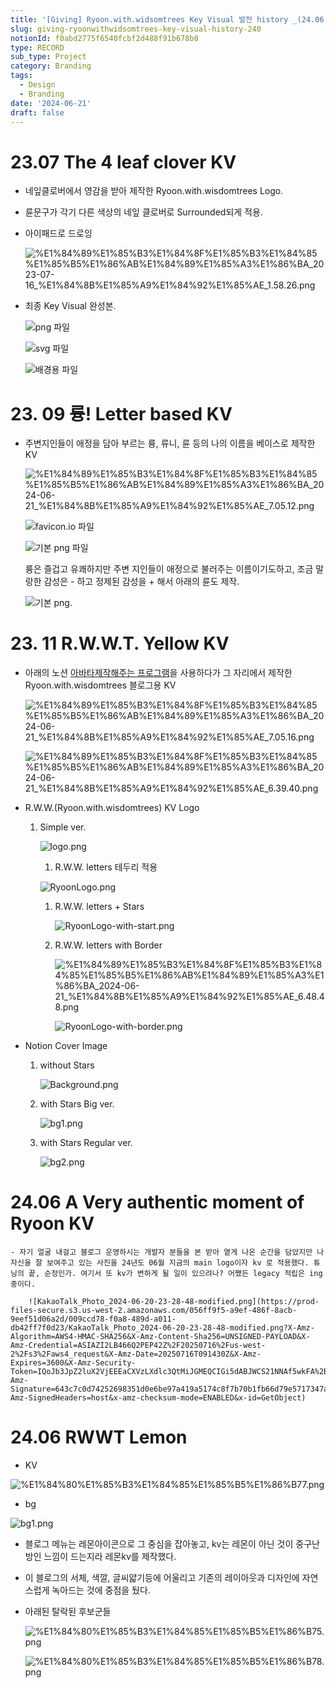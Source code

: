 ```yaml
---
title: '[Giving] Ryoon.with.widsomtrees Key Visual 발전 history _(24.06 update)'
slug: giving-ryoonwithwidsomtrees-key-visual-history-240
notionId: f0abd2775f6540fcbf2d488f91b678b8
type: RECORD
sub_type: Project
category: Branding
tags:
  - Design
  - Branding
date: '2024-06-21'
draft: false
---
```


# 23.07 The 4 **leaf clover KV**

- 네잎클로버에서 영감을 받아 제작한 Ryoon.with.wisdomtrees Logo.
- 륜문구가 각기 다른 색상의 네잎 클로버로 Surrounded되게 적용.
- 아이패드로 드로잉

    ![%E1%84%89%E1%85%B3%E1%84%8F%E1%85%B3%E1%84%85%E1%85%B5%E1%86%AB%E1%84%89%E1%85%A3%E1%86%BA_2023-07-16_%E1%84%8B%E1%85%A9%E1%84%92%E1%85%AE_1.58.26.png](https://prod-files-secure.s3.us-west-2.amazonaws.com/056ff9f5-a9ef-486f-8acb-9eef51d06a2d/68b8b4d0-4014-4576-8641-ae16caa6283c/%E1%84%89%E1%85%B3%E1%84%8F%E1%85%B3%E1%84%85%E1%85%B5%E1%86%AB%E1%84%89%E1%85%A3%E1%86%BA_2023-07-16_%E1%84%8B%E1%85%A9%E1%84%92%E1%85%AE_1.58.26.png?X-Amz-Algorithm=AWS4-HMAC-SHA256&X-Amz-Content-Sha256=UNSIGNED-PAYLOAD&X-Amz-Credential=ASIAZI2LB46642PUW6WO%2F20250716%2Fus-west-2%2Fs3%2Faws4_request&X-Amz-Date=20250716T091422Z&X-Amz-Expires=3600&X-Amz-Security-Token=IQoJb3JpZ2luX2VjEEEaCXVzLXdlc3QtMiJGMEQCIEACAY1L5Ew6EcNDj29eXH5wBfViGdcuqpM1bcHuKcF8AiA%2BHfNaPYQMtwZ9TtNflLvXsStEMNDE%2BFBVTm8LRpNxOSr%2FAwhaEAAaDDYzNzQyMzE4MzgwNSIMXRPS%2B6vS5It8yYvLKtwD7IslkzVYZCu1G5mPGJFHsfFUwemkEbe%2BjyOxD8EJ04ztmLd8WXNarJ6MLzq6MG%2Bzh7jMKcSZq5nQNlLjJZFlgv%2F7061numAV5LH%2B9IB13kBqSBeDIzGnqMf3OFjfFeqqz1f3fPS%2FYzU8Nm1Lhj96yNV%2BtJg51sQ8kf7%2F6n%2B6M96Tcf2I%2FvPhW65jZz1iX5b8%2FljaRREJBXByYQKBvaAoh0kr%2Ft7nmAOIQquQrv%2F355upXwnbqQCXvVpWPryLOVtIlRsCZLGR2JP1eo3Ji8%2FqCMJqKH9UydEICZhNdK8sq120GEvpIBXXSY251JMaIKTJetaB6pnPAIkK7MWWXW5jGKMN%2BM0A5vlFNDGej2eJxxOvDKASIvKTKDSGcjA5C31s0Fe0XJ86JDIjPis%2Fc72WGtGfBIZ7MgHCgWOqcO8N8aOwI%2BVK%2Fj3YhReV16tJ8XrZd26gn0EDJJhVAXVXnQw8F9xb22R8WSKQx2SmvlCLdPrebZn43NbMKNSxfHwuBzGIyhwAnS0kLXKSe89d%2BMr5aVWw1W0etMeo3GTACpGA6KE4Vf3aoqK38lEpBggslqhL26STuS%2Fj4SHCktW2ie0iNfy1vHRrDr5qKVAT7SQPxoOsivvkLMYy%2FWBpq84ww8zdwwY6pgHgsj7u4QXSkEhnqFexw654OKK8WYdgNLsSYFga9QJOhNyKSanEKwN6U8iXWhsMh%2BscOwgdCu28RN%2FeQQTfjQbhfLEXcVKGIe5Fp1N3B06mR2tSqsqsr%2BuOGdXmWZaR73YcMxETtvmdr7ZgXY5xDSDeI0%2FmaCPLTymRJzWw%2FCqKDYfJzZdJlQQ1PzahzO3KWSiO7HjJIs271BBW%2FoVJ%2BIr2K%2BULHkKs&X-Amz-Signature=eb1fa519f7e9715f2f2b83cc88dca0c54de8b4b73568456fbb8fcf39c473b5a8&X-Amz-SignedHeaders=host&x-amz-checksum-mode=ENABLED&x-id=GetObject)

- 최종 Key Visual 완성본.

    ![png 파일](https://prod-files-secure.s3.us-west-2.amazonaws.com/056ff9f5-a9ef-486f-8acb-9eef51d06a2d/4a397262-fe3f-4406-b469-2017e2c0d89d/ryoon_logo_circle.png?X-Amz-Algorithm=AWS4-HMAC-SHA256&X-Amz-Content-Sha256=UNSIGNED-PAYLOAD&X-Amz-Credential=ASIAZI2LB466RQ2ZQMZT%2F20250716%2Fus-west-2%2Fs3%2Faws4_request&X-Amz-Date=20250716T091423Z&X-Amz-Expires=3600&X-Amz-Security-Token=IQoJb3JpZ2luX2VjEEEaCXVzLXdlc3QtMiJHMEUCIHFoMfb2Y3K8O3d4Uk5ugtjaSg4jLCgB5YCFI4bLDe01AiEA78%2FMnWitCWQW72Nbs8OUJS3u0FLPjVtF9FHPtEND40kq%2FwMIWhAAGgw2Mzc0MjMxODM4MDUiDMBCxwj%2BkgIeXkyH%2BSrcA6HfkppMIjbI2lFZZfdh4SUV%2F03PSkD8Lgt6FPqYqQ6mamWrMIthpLX0lJ73PVQgTktMfF%2BN3f668ewbfgYrs%2FNcmvNLBRugu0LnaV953Q9ZvbadDBvDzBZKRZJHcTRBSzkYNCWWtNfWExG0Yp%2FLLvH9vt5SMh1TkjQTo6AvdpaPa3L2rEdZUA4KVGqGObO3eWrcgcM8g1fQvDTL4%2BJm0Eh1pz10zU6Vgan3LelskBwC5CfmbZM9b3kyAhVmG49OHDiqoeJTImbCsuwqUHr%2BviAwc47fXslSzxRom%2Bx5qC4ikfscmPG2giIBBmRyBBfRrNGUvRunaC9YXIb2h%2BJWigIzldmVNUFQUdlaL%2FuVeoG%2F4Ha3hTA%2FXvPPS0884G4GRRFBmqBKOTMbkyIYaddfJqIY7c5VSzwpGNRHomYne8rUdg%2BdBWYfe3dgTFgXKfbfpR62sffsfGifyG0Wumr1TcCT3GH3OE7kzNZJdtQ8wRydwGoJCbuJydXMPiKEwBgbZIdE1taU2d11Ko8Zkl4z6WONwc5c1BwLKa%2FcbqD2uzANHZ%2BpnL%2B6Gbwh019jSxHjhTv3qUeJ22YPxORl310R3PiDRLJzyBnHHCin2vngEOdOgAYytCuPD8I9O6f3MN7L3cMGOqUB2EblcsfmlQ2JdTtZjgtwFFTqC2jUmPRaBf1HGmEYRz3SoRGQ4mizqcvj4KZYnkWIuJFLG8ARBq7YNXCkespKKxfQljxTC%2FN69vosHFmSZy8tHJcom4hzCdiLMOWfbZgz9FVBqyA9VuYMDNG0ofvYlR3qaIs5ho0fsJv57bL784lfwYAJQBN9GXhD9rw6JFASZxsNuPNw2UfwwLTvGH7V1DMpbRoq&X-Amz-Signature=bc0ce32a257b7bf146685b578e5bf329cd892e5032a31681a915ddb10c2b2607&X-Amz-SignedHeaders=host&x-amz-checksum-mode=ENABLED&x-id=GetObject)


    ![svg 파일](https://prod-files-secure.s3.us-west-2.amazonaws.com/056ff9f5-a9ef-486f-8acb-9eef51d06a2d/eb9a7b2e-1859-472f-8845-7480ee573f29/ryoon_logo.svg?X-Amz-Algorithm=AWS4-HMAC-SHA256&X-Amz-Content-Sha256=UNSIGNED-PAYLOAD&X-Amz-Credential=ASIAZI2LB466RQ2ZQMZT%2F20250716%2Fus-west-2%2Fs3%2Faws4_request&X-Amz-Date=20250716T091423Z&X-Amz-Expires=3600&X-Amz-Security-Token=IQoJb3JpZ2luX2VjEEEaCXVzLXdlc3QtMiJHMEUCIHFoMfb2Y3K8O3d4Uk5ugtjaSg4jLCgB5YCFI4bLDe01AiEA78%2FMnWitCWQW72Nbs8OUJS3u0FLPjVtF9FHPtEND40kq%2FwMIWhAAGgw2Mzc0MjMxODM4MDUiDMBCxwj%2BkgIeXkyH%2BSrcA6HfkppMIjbI2lFZZfdh4SUV%2F03PSkD8Lgt6FPqYqQ6mamWrMIthpLX0lJ73PVQgTktMfF%2BN3f668ewbfgYrs%2FNcmvNLBRugu0LnaV953Q9ZvbadDBvDzBZKRZJHcTRBSzkYNCWWtNfWExG0Yp%2FLLvH9vt5SMh1TkjQTo6AvdpaPa3L2rEdZUA4KVGqGObO3eWrcgcM8g1fQvDTL4%2BJm0Eh1pz10zU6Vgan3LelskBwC5CfmbZM9b3kyAhVmG49OHDiqoeJTImbCsuwqUHr%2BviAwc47fXslSzxRom%2Bx5qC4ikfscmPG2giIBBmRyBBfRrNGUvRunaC9YXIb2h%2BJWigIzldmVNUFQUdlaL%2FuVeoG%2F4Ha3hTA%2FXvPPS0884G4GRRFBmqBKOTMbkyIYaddfJqIY7c5VSzwpGNRHomYne8rUdg%2BdBWYfe3dgTFgXKfbfpR62sffsfGifyG0Wumr1TcCT3GH3OE7kzNZJdtQ8wRydwGoJCbuJydXMPiKEwBgbZIdE1taU2d11Ko8Zkl4z6WONwc5c1BwLKa%2FcbqD2uzANHZ%2BpnL%2B6Gbwh019jSxHjhTv3qUeJ22YPxORl310R3PiDRLJzyBnHHCin2vngEOdOgAYytCuPD8I9O6f3MN7L3cMGOqUB2EblcsfmlQ2JdTtZjgtwFFTqC2jUmPRaBf1HGmEYRz3SoRGQ4mizqcvj4KZYnkWIuJFLG8ARBq7YNXCkespKKxfQljxTC%2FN69vosHFmSZy8tHJcom4hzCdiLMOWfbZgz9FVBqyA9VuYMDNG0ofvYlR3qaIs5ho0fsJv57bL784lfwYAJQBN9GXhD9rw6JFASZxsNuPNw2UfwwLTvGH7V1DMpbRoq&X-Amz-Signature=3a62dcb185282ae132c19eff816e6e9c1a403947b64b66a95b312a4fcf408421&X-Amz-SignedHeaders=host&x-amz-checksum-mode=ENABLED&x-id=GetObject)


    ![배경용 파일](https://prod-files-secure.s3.us-west-2.amazonaws.com/056ff9f5-a9ef-486f-8acb-9eef51d06a2d/a20ee371-3997-40f6-8189-ce1c065fc471/%E1%84%89%E1%85%B3%E1%84%8F%E1%85%B3%E1%84%85%E1%85%B5%E1%86%AB%E1%84%89%E1%85%A3%E1%86%BA_2023-07-16_%E1%84%8B%E1%85%A9%E1%84%92%E1%85%AE_1.59.28.png?X-Amz-Algorithm=AWS4-HMAC-SHA256&X-Amz-Content-Sha256=UNSIGNED-PAYLOAD&X-Amz-Credential=ASIAZI2LB466RQ2ZQMZT%2F20250716%2Fus-west-2%2Fs3%2Faws4_request&X-Amz-Date=20250716T091423Z&X-Amz-Expires=3600&X-Amz-Security-Token=IQoJb3JpZ2luX2VjEEEaCXVzLXdlc3QtMiJHMEUCIHFoMfb2Y3K8O3d4Uk5ugtjaSg4jLCgB5YCFI4bLDe01AiEA78%2FMnWitCWQW72Nbs8OUJS3u0FLPjVtF9FHPtEND40kq%2FwMIWhAAGgw2Mzc0MjMxODM4MDUiDMBCxwj%2BkgIeXkyH%2BSrcA6HfkppMIjbI2lFZZfdh4SUV%2F03PSkD8Lgt6FPqYqQ6mamWrMIthpLX0lJ73PVQgTktMfF%2BN3f668ewbfgYrs%2FNcmvNLBRugu0LnaV953Q9ZvbadDBvDzBZKRZJHcTRBSzkYNCWWtNfWExG0Yp%2FLLvH9vt5SMh1TkjQTo6AvdpaPa3L2rEdZUA4KVGqGObO3eWrcgcM8g1fQvDTL4%2BJm0Eh1pz10zU6Vgan3LelskBwC5CfmbZM9b3kyAhVmG49OHDiqoeJTImbCsuwqUHr%2BviAwc47fXslSzxRom%2Bx5qC4ikfscmPG2giIBBmRyBBfRrNGUvRunaC9YXIb2h%2BJWigIzldmVNUFQUdlaL%2FuVeoG%2F4Ha3hTA%2FXvPPS0884G4GRRFBmqBKOTMbkyIYaddfJqIY7c5VSzwpGNRHomYne8rUdg%2BdBWYfe3dgTFgXKfbfpR62sffsfGifyG0Wumr1TcCT3GH3OE7kzNZJdtQ8wRydwGoJCbuJydXMPiKEwBgbZIdE1taU2d11Ko8Zkl4z6WONwc5c1BwLKa%2FcbqD2uzANHZ%2BpnL%2B6Gbwh019jSxHjhTv3qUeJ22YPxORl310R3PiDRLJzyBnHHCin2vngEOdOgAYytCuPD8I9O6f3MN7L3cMGOqUB2EblcsfmlQ2JdTtZjgtwFFTqC2jUmPRaBf1HGmEYRz3SoRGQ4mizqcvj4KZYnkWIuJFLG8ARBq7YNXCkespKKxfQljxTC%2FN69vosHFmSZy8tHJcom4hzCdiLMOWfbZgz9FVBqyA9VuYMDNG0ofvYlR3qaIs5ho0fsJv57bL784lfwYAJQBN9GXhD9rw6JFASZxsNuPNw2UfwwLTvGH7V1DMpbRoq&X-Amz-Signature=3b5994f7f563d4c7dcfdea0d25fadae93eff2f3633380ad1ce33091d2509a280&X-Amz-SignedHeaders=host&x-amz-checksum-mode=ENABLED&x-id=GetObject)


# 23. 09 륭! Letter based KV

- 주변지인들이 애정을 담아 부르는 륭, 류니, 륜 등의 나의 이름을 베이스로 제작한 KV

    ![%E1%84%89%E1%85%B3%E1%84%8F%E1%85%B3%E1%84%85%E1%85%B5%E1%86%AB%E1%84%89%E1%85%A3%E1%86%BA_2024-06-21_%E1%84%8B%E1%85%A9%E1%84%92%E1%85%AE_7.05.12.png](https://prod-files-secure.s3.us-west-2.amazonaws.com/056ff9f5-a9ef-486f-8acb-9eef51d06a2d/53b41e40-30d1-4f0a-a96e-27bf1799b7c9/%E1%84%89%E1%85%B3%E1%84%8F%E1%85%B3%E1%84%85%E1%85%B5%E1%86%AB%E1%84%89%E1%85%A3%E1%86%BA_2024-06-21_%E1%84%8B%E1%85%A9%E1%84%92%E1%85%AE_7.05.12.png?X-Amz-Algorithm=AWS4-HMAC-SHA256&X-Amz-Content-Sha256=UNSIGNED-PAYLOAD&X-Amz-Credential=ASIAZI2LB466WKYHESMC%2F20250716%2Fus-west-2%2Fs3%2Faws4_request&X-Amz-Date=20250716T091423Z&X-Amz-Expires=3600&X-Amz-Security-Token=IQoJb3JpZ2luX2VjEEEaCXVzLXdlc3QtMiJGMEQCIGFrhFPy3jrJpXdhvFrNfkUeucEjn5K%2FXYkcEEL0m5lsAiBdh9eFXACPjvomjwORPrS2IIH8UioJo1wHdy7mGlij5ir%2FAwhaEAAaDDYzNzQyMzE4MzgwNSIM%2B%2FCbJ%2FSEz0hqyu0aKtwDz08byoHdSP6Bq1LuLJw4qigeaNhfRankQ2zq6ZH8JHhOEx4CHu0BaApvs%2BhxnQRkl5v6DC8DtixDOhhbPQ0OlolvLBn02Ru8nQ3vQma2igC6ZsZL2or6y30qgtQQJGzyl6Ng5MxA5bXbtzDGCbjIV7ALKz78blRnttsBliZryjITb7kluImEvT8BhWPyUVx%2FoTplpQjcG9difDSmDGs2EljZx%2BXfsA2cdLyIb%2ByoeTW%2BMDnOq9NMA%2FR9Fi1iqx6zDKpmpsKdGWZd9bxMT%2FSVVrTqTBcAyMHDw2pRcSzG27f8k2FCpMGp3gPt5NhRgX%2FriAQq0vbmCTvTV%2FEiUa%2FVnm4v4sHM%2BnYvCZn02crJQkco6ODuEzZqokONGYihPlWYVwVjmZ2KLIxk9JNujf%2Bv9D6SqeTzR9VSNw2YsMhlaKgOLWy1kQB1KxwAqJ380BklBN28WFgVTvxu85Fcs2TPtBLjLrprvSxDMoMcPxZkQ4GWgq%2BLboc0PEv4zRYYFD9UohRb6v4bf%2BEzlCgjE4d7qQM3R9At31CaTGrtBa4Kjf0CYi7QSB1BZD7DeVmK34sw31ul33sir%2BCFvJDq%2Fpjsrp44Bi7YsUhGTVhT%2FYVFzTZEd86Y8ARbZS7e7p4w3MzdwwY6pgH7VTekpfrzLZWzqdcb1CNIE9cPSlBu%2BY4V9ABpKK3WCw7Za4JahUKNWLIVRVUA4zO8zcC93Ogv8yXBtfLVYHPa%2FHKHOTIyiHG%2F%2BYH2DkCbEAvEnoYuh4eo7kPwIlM2pCyMxupwrs7ZKn%2F7K%2FdOHeRBADhXwS11zn%2FVDiClvUj%2BU62dxXZ5RMm4EKZiqXXWopE2nvCp4J%2FXwsJduYwR%2BpREW%2Fx5N%2BUL&X-Amz-Signature=8bbdc647cd76865ace72681c345f1b13ed0fa8b192cbf6e96d00c28251d13861&X-Amz-SignedHeaders=host&x-amz-checksum-mode=ENABLED&x-id=GetObject)


    ![favicon.io 파일](https://prod-files-secure.s3.us-west-2.amazonaws.com/056ff9f5-a9ef-486f-8acb-9eef51d06a2d/bc1ee72d-3a73-4f1e-a9a2-ec5ed65fd706/favicon.ico?X-Amz-Algorithm=AWS4-HMAC-SHA256&X-Amz-Content-Sha256=UNSIGNED-PAYLOAD&X-Amz-Credential=ASIAZI2LB466WKYHESMC%2F20250716%2Fus-west-2%2Fs3%2Faws4_request&X-Amz-Date=20250716T091423Z&X-Amz-Expires=3600&X-Amz-Security-Token=IQoJb3JpZ2luX2VjEEEaCXVzLXdlc3QtMiJGMEQCIGFrhFPy3jrJpXdhvFrNfkUeucEjn5K%2FXYkcEEL0m5lsAiBdh9eFXACPjvomjwORPrS2IIH8UioJo1wHdy7mGlij5ir%2FAwhaEAAaDDYzNzQyMzE4MzgwNSIM%2B%2FCbJ%2FSEz0hqyu0aKtwDz08byoHdSP6Bq1LuLJw4qigeaNhfRankQ2zq6ZH8JHhOEx4CHu0BaApvs%2BhxnQRkl5v6DC8DtixDOhhbPQ0OlolvLBn02Ru8nQ3vQma2igC6ZsZL2or6y30qgtQQJGzyl6Ng5MxA5bXbtzDGCbjIV7ALKz78blRnttsBliZryjITb7kluImEvT8BhWPyUVx%2FoTplpQjcG9difDSmDGs2EljZx%2BXfsA2cdLyIb%2ByoeTW%2BMDnOq9NMA%2FR9Fi1iqx6zDKpmpsKdGWZd9bxMT%2FSVVrTqTBcAyMHDw2pRcSzG27f8k2FCpMGp3gPt5NhRgX%2FriAQq0vbmCTvTV%2FEiUa%2FVnm4v4sHM%2BnYvCZn02crJQkco6ODuEzZqokONGYihPlWYVwVjmZ2KLIxk9JNujf%2Bv9D6SqeTzR9VSNw2YsMhlaKgOLWy1kQB1KxwAqJ380BklBN28WFgVTvxu85Fcs2TPtBLjLrprvSxDMoMcPxZkQ4GWgq%2BLboc0PEv4zRYYFD9UohRb6v4bf%2BEzlCgjE4d7qQM3R9At31CaTGrtBa4Kjf0CYi7QSB1BZD7DeVmK34sw31ul33sir%2BCFvJDq%2Fpjsrp44Bi7YsUhGTVhT%2FYVFzTZEd86Y8ARbZS7e7p4w3MzdwwY6pgH7VTekpfrzLZWzqdcb1CNIE9cPSlBu%2BY4V9ABpKK3WCw7Za4JahUKNWLIVRVUA4zO8zcC93Ogv8yXBtfLVYHPa%2FHKHOTIyiHG%2F%2BYH2DkCbEAvEnoYuh4eo7kPwIlM2pCyMxupwrs7ZKn%2F7K%2FdOHeRBADhXwS11zn%2FVDiClvUj%2BU62dxXZ5RMm4EKZiqXXWopE2nvCp4J%2FXwsJduYwR%2BpREW%2Fx5N%2BUL&X-Amz-Signature=8b7902c436e82c44224c85cc23241820f99bac5fd44b741c088d664aaf4c5497&X-Amz-SignedHeaders=host&x-amz-checksum-mode=ENABLED&x-id=GetObject)


    ![기본 png 파일](https://prod-files-secure.s3.us-west-2.amazonaws.com/056ff9f5-a9ef-486f-8acb-9eef51d06a2d/b0167ca4-788c-4600-938f-7ee9aae66035/avatar.png?X-Amz-Algorithm=AWS4-HMAC-SHA256&X-Amz-Content-Sha256=UNSIGNED-PAYLOAD&X-Amz-Credential=ASIAZI2LB466WKYHESMC%2F20250716%2Fus-west-2%2Fs3%2Faws4_request&X-Amz-Date=20250716T091423Z&X-Amz-Expires=3600&X-Amz-Security-Token=IQoJb3JpZ2luX2VjEEEaCXVzLXdlc3QtMiJGMEQCIGFrhFPy3jrJpXdhvFrNfkUeucEjn5K%2FXYkcEEL0m5lsAiBdh9eFXACPjvomjwORPrS2IIH8UioJo1wHdy7mGlij5ir%2FAwhaEAAaDDYzNzQyMzE4MzgwNSIM%2B%2FCbJ%2FSEz0hqyu0aKtwDz08byoHdSP6Bq1LuLJw4qigeaNhfRankQ2zq6ZH8JHhOEx4CHu0BaApvs%2BhxnQRkl5v6DC8DtixDOhhbPQ0OlolvLBn02Ru8nQ3vQma2igC6ZsZL2or6y30qgtQQJGzyl6Ng5MxA5bXbtzDGCbjIV7ALKz78blRnttsBliZryjITb7kluImEvT8BhWPyUVx%2FoTplpQjcG9difDSmDGs2EljZx%2BXfsA2cdLyIb%2ByoeTW%2BMDnOq9NMA%2FR9Fi1iqx6zDKpmpsKdGWZd9bxMT%2FSVVrTqTBcAyMHDw2pRcSzG27f8k2FCpMGp3gPt5NhRgX%2FriAQq0vbmCTvTV%2FEiUa%2FVnm4v4sHM%2BnYvCZn02crJQkco6ODuEzZqokONGYihPlWYVwVjmZ2KLIxk9JNujf%2Bv9D6SqeTzR9VSNw2YsMhlaKgOLWy1kQB1KxwAqJ380BklBN28WFgVTvxu85Fcs2TPtBLjLrprvSxDMoMcPxZkQ4GWgq%2BLboc0PEv4zRYYFD9UohRb6v4bf%2BEzlCgjE4d7qQM3R9At31CaTGrtBa4Kjf0CYi7QSB1BZD7DeVmK34sw31ul33sir%2BCFvJDq%2Fpjsrp44Bi7YsUhGTVhT%2FYVFzTZEd86Y8ARbZS7e7p4w3MzdwwY6pgH7VTekpfrzLZWzqdcb1CNIE9cPSlBu%2BY4V9ABpKK3WCw7Za4JahUKNWLIVRVUA4zO8zcC93Ogv8yXBtfLVYHPa%2FHKHOTIyiHG%2F%2BYH2DkCbEAvEnoYuh4eo7kPwIlM2pCyMxupwrs7ZKn%2F7K%2FdOHeRBADhXwS11zn%2FVDiClvUj%2BU62dxXZ5RMm4EKZiqXXWopE2nvCp4J%2FXwsJduYwR%2BpREW%2Fx5N%2BUL&X-Amz-Signature=1e189e2c3c5233cdb9cf6c52995d73f73c7824a58e2b49e242f36eb19a561162&X-Amz-SignedHeaders=host&x-amz-checksum-mode=ENABLED&x-id=GetObject)


    륭은 즐겁고 유쾌하지만 주변 지인들이 애정으로 불러주는 이름이기도하고, 조금 말랑한 감성은 - 하고 정제된 감성을 + 해서 아래의 륜도 제작.


    ![기본 png.](https://prod-files-secure.s3.us-west-2.amazonaws.com/056ff9f5-a9ef-486f-8acb-9eef51d06a2d/7a76c3bd-4ff9-4dea-9a91-937361c1a834/favicon2.png?X-Amz-Algorithm=AWS4-HMAC-SHA256&X-Amz-Content-Sha256=UNSIGNED-PAYLOAD&X-Amz-Credential=ASIAZI2LB466WKYHESMC%2F20250716%2Fus-west-2%2Fs3%2Faws4_request&X-Amz-Date=20250716T091423Z&X-Amz-Expires=3600&X-Amz-Security-Token=IQoJb3JpZ2luX2VjEEEaCXVzLXdlc3QtMiJGMEQCIGFrhFPy3jrJpXdhvFrNfkUeucEjn5K%2FXYkcEEL0m5lsAiBdh9eFXACPjvomjwORPrS2IIH8UioJo1wHdy7mGlij5ir%2FAwhaEAAaDDYzNzQyMzE4MzgwNSIM%2B%2FCbJ%2FSEz0hqyu0aKtwDz08byoHdSP6Bq1LuLJw4qigeaNhfRankQ2zq6ZH8JHhOEx4CHu0BaApvs%2BhxnQRkl5v6DC8DtixDOhhbPQ0OlolvLBn02Ru8nQ3vQma2igC6ZsZL2or6y30qgtQQJGzyl6Ng5MxA5bXbtzDGCbjIV7ALKz78blRnttsBliZryjITb7kluImEvT8BhWPyUVx%2FoTplpQjcG9difDSmDGs2EljZx%2BXfsA2cdLyIb%2ByoeTW%2BMDnOq9NMA%2FR9Fi1iqx6zDKpmpsKdGWZd9bxMT%2FSVVrTqTBcAyMHDw2pRcSzG27f8k2FCpMGp3gPt5NhRgX%2FriAQq0vbmCTvTV%2FEiUa%2FVnm4v4sHM%2BnYvCZn02crJQkco6ODuEzZqokONGYihPlWYVwVjmZ2KLIxk9JNujf%2Bv9D6SqeTzR9VSNw2YsMhlaKgOLWy1kQB1KxwAqJ380BklBN28WFgVTvxu85Fcs2TPtBLjLrprvSxDMoMcPxZkQ4GWgq%2BLboc0PEv4zRYYFD9UohRb6v4bf%2BEzlCgjE4d7qQM3R9At31CaTGrtBa4Kjf0CYi7QSB1BZD7DeVmK34sw31ul33sir%2BCFvJDq%2Fpjsrp44Bi7YsUhGTVhT%2FYVFzTZEd86Y8ARbZS7e7p4w3MzdwwY6pgH7VTekpfrzLZWzqdcb1CNIE9cPSlBu%2BY4V9ABpKK3WCw7Za4JahUKNWLIVRVUA4zO8zcC93Ogv8yXBtfLVYHPa%2FHKHOTIyiHG%2F%2BYH2DkCbEAvEnoYuh4eo7kPwIlM2pCyMxupwrs7ZKn%2F7K%2FdOHeRBADhXwS11zn%2FVDiClvUj%2BU62dxXZ5RMm4EKZiqXXWopE2nvCp4J%2FXwsJduYwR%2BpREW%2Fx5N%2BUL&X-Amz-Signature=0f859bf99b0949f4729aa8003f35eae5a2363628c896d97c016b45695263fd34&X-Amz-SignedHeaders=host&x-amz-checksum-mode=ENABLED&x-id=GetObject)


# 23. 11 **R.W.W.T. Yellow** KV 

- 아래의 노션 [아바타제작해주는 프로그램](https://notion-avatar.vercel.app/ko)을 사용하다가 
그 자리에서 제작한 Ryoon.with.wisdomtrees 블로그용 KV

    ![%E1%84%89%E1%85%B3%E1%84%8F%E1%85%B3%E1%84%85%E1%85%B5%E1%86%AB%E1%84%89%E1%85%A3%E1%86%BA_2024-06-21_%E1%84%8B%E1%85%A9%E1%84%92%E1%85%AE_7.05.16.png](https://prod-files-secure.s3.us-west-2.amazonaws.com/056ff9f5-a9ef-486f-8acb-9eef51d06a2d/75240a5f-a470-47b5-89c6-64b5bc7d3b87/%E1%84%89%E1%85%B3%E1%84%8F%E1%85%B3%E1%84%85%E1%85%B5%E1%86%AB%E1%84%89%E1%85%A3%E1%86%BA_2024-06-21_%E1%84%8B%E1%85%A9%E1%84%92%E1%85%AE_7.05.16.png?X-Amz-Algorithm=AWS4-HMAC-SHA256&X-Amz-Content-Sha256=UNSIGNED-PAYLOAD&X-Amz-Credential=ASIAZI2LB466VZ3MUVZU%2F20250716%2Fus-west-2%2Fs3%2Faws4_request&X-Amz-Date=20250716T091423Z&X-Amz-Expires=3600&X-Amz-Security-Token=IQoJb3JpZ2luX2VjEEEaCXVzLXdlc3QtMiJGMEQCIEFG0AoOk4FTln2Um%2BjKPT%2F93xCM9jEK%2BfhYtBIHE1YnAiBdsKF7TZiVSEQBhoRuKQieUfrWamuy1xqW%2FoKW4rPXPyr%2FAwhaEAAaDDYzNzQyMzE4MzgwNSIMcg9iP1w5EicuPMOvKtwD%2F4KfpCbU92iWplYWnO3IwwY3bUqqWM4KX6hobKWWxj5YVlFHi9oR801YMgAuyESNFsyngHqOtx66IE%2F3IF%2BEq6%2B%2FsEKz4hy1jhdlV2GUltYFO%2FeWGieibegH27YJ1h81tivK9ee64vc05gh0Ym9x9KvJZBBLZSw6u80uAzVrzCT%2BoceVBnAfnAsq7asSYbC7dVakdq1jtUHTGJraXnCZp7NRf2UR2LOvrepPbQWeoD7O%2Bs1MTr8k91y0pGSERtzsO4oLgdn6%2FK4nFK1J2k84Xyi3Q3iQmGUtj16gSEk90NtDQDLv0iJ%2BZbTxFwZXk2UVDD5JZRrs2DDx5qizPFvODaGN32VE56GJvnDb%2FOsDmL4UVvEbZ9bPUOJvHtD5Sns5EDkYikxv5vFeSDebos6zmSPbqEPzaXu9abOEIJPT19aS2VR0hn4o9iROXXlZGRFysxoC%2BtxQN8Wxg1ebireID3cqJ7kEUFqEXv3rKY6Gk3wxtPSTZ7EPUNwsBySYKZ5biZEKksgXOQ87%2BVfIl2l0m6Qqonz8REqE0H43kRWqg0oTOeG2twRd9uP2Gi570f629S97IQi4N93sFQIkI3KaGx39xYF1TSa47iJ1Z5BDMzgZOyZzc40ed5P35x8w1svdwwY6pgEgZ0n%2BOd0LWZ2huSj57EYnaVEZKtYL81MWTMlGCkPIWPZkxzGRkOUorUwByTt57IlbtTWD5rxflXNYGb%2FOBl9nrWTBhK0O4ZIzoDb0dfLfVngM1OwtFIkrmyXbeWYCmKojIg76d6pkERDRlOm3t4mEqSGmxijNTUFn8HRqKQTTIDsNGzDmBvZZO624bdwoNQk7GWPbSBzLY0oOi2uh0%2F2VzXetQsC3&X-Amz-Signature=be0fb4e211ce4ef53719483081da707b572e286b581cf8f0f0591c90ef2f249b&X-Amz-SignedHeaders=host&x-amz-checksum-mode=ENABLED&x-id=GetObject)


    ![%E1%84%89%E1%85%B3%E1%84%8F%E1%85%B3%E1%84%85%E1%85%B5%E1%86%AB%E1%84%89%E1%85%A3%E1%86%BA_2024-06-21_%E1%84%8B%E1%85%A9%E1%84%92%E1%85%AE_6.39.40.png](https://prod-files-secure.s3.us-west-2.amazonaws.com/056ff9f5-a9ef-486f-8acb-9eef51d06a2d/84bf7188-5d3b-4a16-8017-c74177293915/%E1%84%89%E1%85%B3%E1%84%8F%E1%85%B3%E1%84%85%E1%85%B5%E1%86%AB%E1%84%89%E1%85%A3%E1%86%BA_2024-06-21_%E1%84%8B%E1%85%A9%E1%84%92%E1%85%AE_6.39.40.png?X-Amz-Algorithm=AWS4-HMAC-SHA256&X-Amz-Content-Sha256=UNSIGNED-PAYLOAD&X-Amz-Credential=ASIAZI2LB466VZ3MUVZU%2F20250716%2Fus-west-2%2Fs3%2Faws4_request&X-Amz-Date=20250716T091423Z&X-Amz-Expires=3600&X-Amz-Security-Token=IQoJb3JpZ2luX2VjEEEaCXVzLXdlc3QtMiJGMEQCIEFG0AoOk4FTln2Um%2BjKPT%2F93xCM9jEK%2BfhYtBIHE1YnAiBdsKF7TZiVSEQBhoRuKQieUfrWamuy1xqW%2FoKW4rPXPyr%2FAwhaEAAaDDYzNzQyMzE4MzgwNSIMcg9iP1w5EicuPMOvKtwD%2F4KfpCbU92iWplYWnO3IwwY3bUqqWM4KX6hobKWWxj5YVlFHi9oR801YMgAuyESNFsyngHqOtx66IE%2F3IF%2BEq6%2B%2FsEKz4hy1jhdlV2GUltYFO%2FeWGieibegH27YJ1h81tivK9ee64vc05gh0Ym9x9KvJZBBLZSw6u80uAzVrzCT%2BoceVBnAfnAsq7asSYbC7dVakdq1jtUHTGJraXnCZp7NRf2UR2LOvrepPbQWeoD7O%2Bs1MTr8k91y0pGSERtzsO4oLgdn6%2FK4nFK1J2k84Xyi3Q3iQmGUtj16gSEk90NtDQDLv0iJ%2BZbTxFwZXk2UVDD5JZRrs2DDx5qizPFvODaGN32VE56GJvnDb%2FOsDmL4UVvEbZ9bPUOJvHtD5Sns5EDkYikxv5vFeSDebos6zmSPbqEPzaXu9abOEIJPT19aS2VR0hn4o9iROXXlZGRFysxoC%2BtxQN8Wxg1ebireID3cqJ7kEUFqEXv3rKY6Gk3wxtPSTZ7EPUNwsBySYKZ5biZEKksgXOQ87%2BVfIl2l0m6Qqonz8REqE0H43kRWqg0oTOeG2twRd9uP2Gi570f629S97IQi4N93sFQIkI3KaGx39xYF1TSa47iJ1Z5BDMzgZOyZzc40ed5P35x8w1svdwwY6pgEgZ0n%2BOd0LWZ2huSj57EYnaVEZKtYL81MWTMlGCkPIWPZkxzGRkOUorUwByTt57IlbtTWD5rxflXNYGb%2FOBl9nrWTBhK0O4ZIzoDb0dfLfVngM1OwtFIkrmyXbeWYCmKojIg76d6pkERDRlOm3t4mEqSGmxijNTUFn8HRqKQTTIDsNGzDmBvZZO624bdwoNQk7GWPbSBzLY0oOi2uh0%2F2VzXetQsC3&X-Amz-Signature=872f6df46ecdc21921e36f4979d0113c45f81f240de654b0ea9ddab76f83b3f0&X-Amz-SignedHeaders=host&x-amz-checksum-mode=ENABLED&x-id=GetObject)

- R.W.W.(Ryoon.with.wisdomtrees) KV Logo
    1. Simple ver.

        ![logo.png](https://prod-files-secure.s3.us-west-2.amazonaws.com/056ff9f5-a9ef-486f-8acb-9eef51d06a2d/3b916763-cff3-4a65-a9e7-b11f30e1523a/logo.png?X-Amz-Algorithm=AWS4-HMAC-SHA256&X-Amz-Content-Sha256=UNSIGNED-PAYLOAD&X-Amz-Credential=ASIAZI2LB466QB5P5V23%2F20250716%2Fus-west-2%2Fs3%2Faws4_request&X-Amz-Date=20250716T091424Z&X-Amz-Expires=3600&X-Amz-Security-Token=IQoJb3JpZ2luX2VjEEEaCXVzLXdlc3QtMiJGMEQCICwdkf84bsmJqyJ3fAtvxSUM1oSYC0%2F3cp3i5UQuDBqdAiA33xz4l5qsL%2BXD6hPm1NNv1dNndNA7Q%2Fa%2FSttAu6lQYCr%2FAwhaEAAaDDYzNzQyMzE4MzgwNSIMDEU%2Bn7gREAJoYj64KtwD65GtDUfOY9YotqX2cG6ne5vphcEU3ASzibAk9ST77ZII6J6vDV5Pmu5L1hxm6DQszlPq8LtNCqTiFkAh9lFMKr5o3PmxoMxKTjhS1kXc1qmSSLo4%2BXH4CUAc7nYwJ2n387Fbyf6j1d4RTVtRL4Q7aCTlhJOObGfqFGHGIMgki%2B8ZdFZcT0g8LDkDZWH0PXUouBAiVG58MshqYTp%2BBxgyctXEL1E45HAwDzhGB6i%2Fl%2FN4ZF4MjjXNhgRsmI%2FdHGiH1q0gEuPhaspeOABAWlv7PnCSij0INjsij2uAaWrL5yw5DxRteri3w5b6PrRm51UJEpSgYTbaZsXNKHOTdPNP3cxMgATaV1bshT2mskIhZmBsWoJiT84ZNkKBHQutAq5G3o4CvkWzS9OHDVxRo%2F4i6Bh2Mt1otwbrxVyRnXkW5VwxWFgHWquVpt%2BI9HO0PLTY7MmV20sxbBbHAN9K1tmKcAWg7jkeqq43XLDjkw2aMMCNWtVOkSMg8vNeV1fEtx0yqCOHOvFu69EOw2rwOdpVAh9tEuYYlDPJdb9jI8O5aMw%2FHjtlJIhqC9TYHGCtIn5SSffmYbQ129TsGGaxLLV%2FMDvsaNobQLIRaiXvz76UtoH32r%2BWeZa11LFR5Qkwz8vdwwY6pgHfHgZkaneDUL%2BS9M9NGqC%2BRMy35ewmtjkBZTkCfsxGchp%2BqM%2BGlSABhnUu8azOj0bMUu54YOKAT3ZVRfFNPGtaI8T2AMIF8hrz0BmNW4DQKr3dUdG79ZDaTUBDa2NVqjnf7ZbKx%2BS53FgNvaPL3I7D1C0knvDqRLCX0%2Fjby2K6oswdSCn7JZsGFWG1e2%2F7N5wnLzzcpKarhXfLK52Ju8dQcMGFW60g&X-Amz-Signature=70a9f02ecdda11743c2092d7c11618f46b9d690e6af636002ee51d65c1d02802&X-Amz-SignedHeaders=host&x-amz-checksum-mode=ENABLED&x-id=GetObject)

        1. R.W.W. letters 테두리 적용

        ![RyoonLogo.png](https://prod-files-secure.s3.us-west-2.amazonaws.com/056ff9f5-a9ef-486f-8acb-9eef51d06a2d/3b8f94b1-952c-4097-ad48-c574092556a9/RyoonLogo.png?X-Amz-Algorithm=AWS4-HMAC-SHA256&X-Amz-Content-Sha256=UNSIGNED-PAYLOAD&X-Amz-Credential=ASIAZI2LB466Z6RUESLJ%2F20250716%2Fus-west-2%2Fs3%2Faws4_request&X-Amz-Date=20250716T091425Z&X-Amz-Expires=3600&X-Amz-Security-Token=IQoJb3JpZ2luX2VjEEEaCXVzLXdlc3QtMiJGMEQCIFD6PPstSd9klKI1M6%2Fi%2Fk7xqxJVcSJ%2BLBKWqfR6bN2zAiB071Y4NcMl00CwUXoB4fyx6v%2FHpTasmfSTIk%2BFYmDX%2Byr%2FAwhaEAAaDDYzNzQyMzE4MzgwNSIMZ9%2FUZxX6%2BE3qQ76FKtwDSF6X0YFHuwkHEjQKQ7uqX%2BdEuTKLX08D58lAKjaiCiJWFd7RusOiMWCRrKHKCoux5flVHYG1KMOqKmf2JV5m3AU2wXmqBJx3dJO00%2BaZlalGxZy7mG5ukeRXmfoHixTPd0SjdkAAsKOGWfF7n6go4geHvURBjufkZMCLHMFCiaKWPQeSAaPtHsn50YfawpPwEWtQwggv9vfGcf%2F1vwRlgpwLH82Xv9B708sm02Wd08rC2K9N2BXyDp2EOA9%2FER%2B3vJKsPTkbXeIbjbETY20%2FsRRFT6NjrM3d5lZWxtd0B%2FOKU%2FFHkYHC4iAetf5AxuNBDsMQBE8GAHMxukGMvjtXNH5e4P0tiLQV5mdQ8jL3SURsMP%2FLIAQ2dsqdquBCxboliqMhX63v9Rf95tUQGVo5oK7ZAHwa2xZ32g%2BSfZ9buaqy4PolUmEmZ1tdyQI3FRvHxTRiwaS%2FCKPY9Aq9VYsTcMmZVvXbNvBlSRivdMxj%2BpUsxHS5yYbg3dfs9fMoCG84XN7H9LUkKKqKwewCykGkiQtGczGsFTq34Aq5NaAWk0U1gPhnlEfSzT57rGlvQSOgSH1ASz3pElTFYD4X9b6h0LfIdgp8fChEEM0jV1NRgrEtIR%2FjDKuAZDfLJpswuczdwwY6pgFbulG8%2FwHu8voe6PIM5hQgy8W9WdC%2FIpevnxQdxhOvzzGrJZLBY2toXcCz7azUidskffuQ%2Fr8FR2Xbf4mlpCX4nV12Q4DtTDdguy5vtKnIO7MtUrv9Z87%2BqFbvPzK5hRAtwwckYQ8HsKeEQ9lorDKZ8JhgXO2QTEO%2B6PD9xpyyd5kbqU91TpeqzrZOIz%2F8TXpgqj8tn6I0ZqkggQgK9fC8OKVCGFR%2B&X-Amz-Signature=ef53068daaf51267a02fc73232482645904ea706617ea5cfc29c419be145daca&X-Amz-SignedHeaders=host&x-amz-checksum-mode=ENABLED&x-id=GetObject)

        1. R.W.W. letters + Stars

            ![RyoonLogo-with-start.png](https://prod-files-secure.s3.us-west-2.amazonaws.com/056ff9f5-a9ef-486f-8acb-9eef51d06a2d/51c5caab-b0dc-4945-ab1b-246eeda8b11d/RyoonLogo-with-start.png?X-Amz-Algorithm=AWS4-HMAC-SHA256&X-Amz-Content-Sha256=UNSIGNED-PAYLOAD&X-Amz-Credential=ASIAZI2LB466VSTWGDTW%2F20250716%2Fus-west-2%2Fs3%2Faws4_request&X-Amz-Date=20250716T091425Z&X-Amz-Expires=3600&X-Amz-Security-Token=IQoJb3JpZ2luX2VjEEEaCXVzLXdlc3QtMiJHMEUCIQCiBLMQLfykfHzjMX9NH7l0i9NRCuH5YIxE11vqHL919AIgVITBbrUnFichPHpQ1p1%2FdMp3lfYX9t1vqaa4mA6vr1Uq%2FwMIWhAAGgw2Mzc0MjMxODM4MDUiDKjzB672IBmwl5yYBCrcAwbfRQLSpP3HT1Ovy61jAh%2B9tufHPpY%2BEdDWtn%2FOvt0RRGZiURcXwiCRB77ehNpgNsVz0WA3MgcQ9gXbv6rr9QQ8xFx2ytJi9l171IMNBLycAbgHTCNgppj5h6OClHzT3DCOWewJZzoHFHhKOuVCNs0cI%2F9eIMJSN270KJYlzW3rd%2FkfWF%2BoLv92hP7R5tp5UOU1CH5xmoiNfhYkhnX81vR16%2BZ1EUNmG%2FRIbzJ0h9heXmYzZ7zz27Mt%2Fr36DVE7KpXWH7ILXISdoSKk8v9u9buz4OcU7Q9PNgdAQm9v02yoThLKGHiVf3242McNLka1iwYsjanFo2%2BM%2FWycPq%2BvkAMJRPCc5oH9QfA867WytHvc%2BLsvsu0AUtvoA4eM4khrUgQj%2FUmN0s1SlYrqwbKWj1T%2FVtrzc9n35KRw2AcqC0qFe%2Bf2MLuja%2FcebshJqEkHmAJH65zYoPIspCBjJ9WP2MuRk4bHh9UEMiUP%2BKC0bRgMHjw1F%2Bbv4Fx1QuWPb2y5%2FDVzRmD8uhUfPEn37cZZa5MNHHmVFO2TkhArmDt52hVzw7w6lq2FgeePApnr7sPlcZpa3q6tnLDoTRl0U%2BDuJOJny0BLA1Iv6Rl2DKsMEnTBwGu0sgkElJJoMm5QMN7L3cMGOqUB2JHvU6EXtHkKQ5%2FCeEc9HPJgXnkeUVCjMPiEh2s2g9hULIh%2FMyyTRa18%2BAiXFtOGMT2D7DUNvTbu%2B44sNA0rX5Y1YHLjrXgP8Ik4s9pmELMNwSf4MQfYG5r1qs7E5zx3%2BEwTbAlMzXaj5IvxF8WpMT%2FcB0eYz1rPfllXMw%2Fs8L9LLUg%2FtJsOxY9zO4WZMx1YdS73r0fk237zfqwRlndR0078uN%2B2&X-Amz-Signature=6cff7136a07084c655203d1d44c75aa88feaf64535e4e451494e6f5a7878e5f7&X-Amz-SignedHeaders=host&x-amz-checksum-mode=ENABLED&x-id=GetObject)

        2. R.W.W. letters with Border

            ![%E1%84%89%E1%85%B3%E1%84%8F%E1%85%B3%E1%84%85%E1%85%B5%E1%86%AB%E1%84%89%E1%85%A3%E1%86%BA_2024-06-21_%E1%84%8B%E1%85%A9%E1%84%92%E1%85%AE_6.48.48.png](https://prod-files-secure.s3.us-west-2.amazonaws.com/056ff9f5-a9ef-486f-8acb-9eef51d06a2d/9444e078-9d35-44a4-9fcb-fea84057019a/%E1%84%89%E1%85%B3%E1%84%8F%E1%85%B3%E1%84%85%E1%85%B5%E1%86%AB%E1%84%89%E1%85%A3%E1%86%BA_2024-06-21_%E1%84%8B%E1%85%A9%E1%84%92%E1%85%AE_6.48.48.png?X-Amz-Algorithm=AWS4-HMAC-SHA256&X-Amz-Content-Sha256=UNSIGNED-PAYLOAD&X-Amz-Credential=ASIAZI2LB466QHXYEVLD%2F20250716%2Fus-west-2%2Fs3%2Faws4_request&X-Amz-Date=20250716T091425Z&X-Amz-Expires=3600&X-Amz-Security-Token=IQoJb3JpZ2luX2VjEEEaCXVzLXdlc3QtMiJHMEUCICFq%2BPalrAQiYs7Ly10xHHU88zCkoGmv2mYXszgh6Dc4AiEAof3QLCUbz4dWtM02dYPY1aBcNn%2FomlxqG2QNYC%2F6FL0q%2FwMIWhAAGgw2Mzc0MjMxODM4MDUiDDw7dnpeoMrtkUmvpyrcA9bEfDdTkuPups4oVUySq72dYUxtaCU%2Fbpr1MG2kOr3VHDcuqvXBhnakcpjgUXJoeZknnybxgbBaWqTcXt272GNzRRRmwz1QwMS0Ftng4s38wuG80nYIiBK10tpKNFyJ%2BZ1eBorvegS67dnid0c3hMw1%2FwMpil2IXLdBOoqo%2B%2FTwVnYK%2Ba6Po0kAw0dwItWqPz6p3KzGwO9s0F9I12wuypZUbYtE4tu5zXZcIwTBkWdWBsZJMxXAY%2BoSvFjU58LTsJxqR3olksg9hCQDyrp4gkMXoU4RwWa1RUXj41NwGeUioT6yq5xpnh5hMHQBto8olZGXh%2FYpk3uJ9ef2WsQSgvoORhIGFI1Jif%2Ff7JpttwDoq2%2BetSF6o7gTQqgxAbTe0Nu3PsOxV9ktTmhz%2BViIt%2B%2FemB7TW9Sdza%2FK9z8rQREn4SEC3O9kdKy62ivPXMv1caBKVbTdTngPTW9EhR9vAQ7%2FVOmsYHlfS5lF9DSZJQRhsR9kd1F8YqyOMWEeY9ykax97NW1iCe%2Fwiqu5y9Q%2BvBCJKSsxthVcuz9p6%2Bfca7xNB2SOTsKY%2FdHuVQLFj%2BiSlyGJpLZdtFy%2FMacqsBv5W%2Fp9UdqkGQBYqrpUcv6aCkC5l5QT0E519qz0xYc0MMzL3cMGOqUB%2Ft7vSgQWsROkK3Ghs0tJFzm08fzAvHUCsrhw%2BMP7g2XZDM3IcHHuFZPKlYC3Tlf%2FKaZmTvbpTXMSxWzjs5yTO2fBZWPX0SOQ9KZwT9BqE3YvnjHHup7gAgjs7lMEmT9OLlzdQcLA63wnqE7vf%2F0Y4bqrzEjZ2w%2BMkB5YZtkoIdla7pwH5rNnSv40oqMPkY6h6ZowUhHfotR5bt9G%2BqPoY6Zfpka3&X-Amz-Signature=c99107656d6c4e71158fdd0fa8865c6ba2795bacb58a2c730f4f755af1355ffa&X-Amz-SignedHeaders=host&x-amz-checksum-mode=ENABLED&x-id=GetObject)


            ![RyoonLogo-with-border.png](https://prod-files-secure.s3.us-west-2.amazonaws.com/056ff9f5-a9ef-486f-8acb-9eef51d06a2d/e0624940-a3f1-4967-bc49-b27c04a585fc/RyoonLogo-with-border.png?X-Amz-Algorithm=AWS4-HMAC-SHA256&X-Amz-Content-Sha256=UNSIGNED-PAYLOAD&X-Amz-Credential=ASIAZI2LB466QHXYEVLD%2F20250716%2Fus-west-2%2Fs3%2Faws4_request&X-Amz-Date=20250716T091425Z&X-Amz-Expires=3600&X-Amz-Security-Token=IQoJb3JpZ2luX2VjEEEaCXVzLXdlc3QtMiJHMEUCICFq%2BPalrAQiYs7Ly10xHHU88zCkoGmv2mYXszgh6Dc4AiEAof3QLCUbz4dWtM02dYPY1aBcNn%2FomlxqG2QNYC%2F6FL0q%2FwMIWhAAGgw2Mzc0MjMxODM4MDUiDDw7dnpeoMrtkUmvpyrcA9bEfDdTkuPups4oVUySq72dYUxtaCU%2Fbpr1MG2kOr3VHDcuqvXBhnakcpjgUXJoeZknnybxgbBaWqTcXt272GNzRRRmwz1QwMS0Ftng4s38wuG80nYIiBK10tpKNFyJ%2BZ1eBorvegS67dnid0c3hMw1%2FwMpil2IXLdBOoqo%2B%2FTwVnYK%2Ba6Po0kAw0dwItWqPz6p3KzGwO9s0F9I12wuypZUbYtE4tu5zXZcIwTBkWdWBsZJMxXAY%2BoSvFjU58LTsJxqR3olksg9hCQDyrp4gkMXoU4RwWa1RUXj41NwGeUioT6yq5xpnh5hMHQBto8olZGXh%2FYpk3uJ9ef2WsQSgvoORhIGFI1Jif%2Ff7JpttwDoq2%2BetSF6o7gTQqgxAbTe0Nu3PsOxV9ktTmhz%2BViIt%2B%2FemB7TW9Sdza%2FK9z8rQREn4SEC3O9kdKy62ivPXMv1caBKVbTdTngPTW9EhR9vAQ7%2FVOmsYHlfS5lF9DSZJQRhsR9kd1F8YqyOMWEeY9ykax97NW1iCe%2Fwiqu5y9Q%2BvBCJKSsxthVcuz9p6%2Bfca7xNB2SOTsKY%2FdHuVQLFj%2BiSlyGJpLZdtFy%2FMacqsBv5W%2Fp9UdqkGQBYqrpUcv6aCkC5l5QT0E519qz0xYc0MMzL3cMGOqUB%2Ft7vSgQWsROkK3Ghs0tJFzm08fzAvHUCsrhw%2BMP7g2XZDM3IcHHuFZPKlYC3Tlf%2FKaZmTvbpTXMSxWzjs5yTO2fBZWPX0SOQ9KZwT9BqE3YvnjHHup7gAgjs7lMEmT9OLlzdQcLA63wnqE7vf%2F0Y4bqrzEjZ2w%2BMkB5YZtkoIdla7pwH5rNnSv40oqMPkY6h6ZowUhHfotR5bt9G%2BqPoY6Zfpka3&X-Amz-Signature=47d182626c37b9d1905ed92ac894986de46736276cd2e5f182a4875a01c81893&X-Amz-SignedHeaders=host&x-amz-checksum-mode=ENABLED&x-id=GetObject)

- Notion Cover Image
    1. without Stars

        ![Background.png](https://prod-files-secure.s3.us-west-2.amazonaws.com/056ff9f5-a9ef-486f-8acb-9eef51d06a2d/642ca9dc-cd98-44ce-8da8-2d8d975bc350/Background.png?X-Amz-Algorithm=AWS4-HMAC-SHA256&X-Amz-Content-Sha256=UNSIGNED-PAYLOAD&X-Amz-Credential=ASIAZI2LB4662CEZQCFU%2F20250716%2Fus-west-2%2Fs3%2Faws4_request&X-Amz-Date=20250716T091429Z&X-Amz-Expires=3600&X-Amz-Security-Token=IQoJb3JpZ2luX2VjEEEaCXVzLXdlc3QtMiJIMEYCIQDU2XUVabG7MzpReTGARvid1gDlhePRw0OPLQaMuvOdqwIhAO3mPsLR8Uo9FwYm%2BUGlG5pxPu8LOrBM%2F8yhHoaSvkFGKv8DCFoQABoMNjM3NDIzMTgzODA1IgzTOyOzq7qPqmU0SR0q3APSLAE0ureFsSU19zX9gQ%2FtVXeN8NwIJGy3D8PNC8XlVmXs7ivkxFWOVnMWy3EIfC1EFB7UkzOUs1wQWAVLFK4OW6x1nWDN%2B0v%2FABqI0SVNzJBvJNbZctZbIuBw1Ohe5r%2BdQ3%2BVdIK0AaPBJ8%2FQeAymhMFwttZxQm7kdrlQ6vjGkjgxZcRd8hZOULuwFHrmk%2F5NgXDqnmtkqjmXhQTZrpJF47b32cAW6c4AzqpKfhmogF7nh8In%2B%2BV3DEAm1s3d3m1psJI4jnB95rYK96xDmU%2Btdz709Df4u5SaU%2FeocVr9nKmQh43wQ2I5f%2FmXCJCrb8TYQUyuHjpW7IJcqU%2Fc4iLGi3CVx3PTuAFaffgs9t7fmYXWD7i1iz3xVfsnSgjq8F3iNtF4H7jwV2dBiKiDMZSQwiSDISBa7gEGsfvvJUMGWKTwlLsnSbZDXTST9qfGDtFcWLKxjBuGf06gmM%2B9is3KY%2FDF3WXRGBSP6bjM6s%2B8KMrbdLugJrpk1LjVA%2FLcv5d%2BUw9xcMIVuAv2sFIw2rEv4I1EOQdK5rVbEp8xyOXn%2F8D4LA48xVs3vyUULXR%2FTvCEm94FNsau15aFh9RZtk%2BsEkCdMpuxZcrxlwLTdKvLQlKrwEOiEWP%2FC3px0jDIy93DBjqkAZvblvAd0GRbaX0RUg6E90%2FUQZlkgA4q3o7RLn4JIq4rLeTpkXf28gHrTTc9ixwUym2MA5ZrL9NMmtQAxg8ByTvAwFoCo%2BCnRcEA8xDFXv4JiWSZeqjHeN37eVPc3XUOe1t80dEqgqjQUm7cw3PIkFeWZ0N0NMTtx1LWXc0HxL3taeqxG5Pl947UJvTBRtRecQ1w%2BWyElNqbpVxCz7Isyj4RhjnQ&X-Amz-Signature=3dc003400e40693ca3fdc9a95a7e257416510fe5e66e66abb9dbbd49fd7d661e&X-Amz-SignedHeaders=host&x-amz-checksum-mode=ENABLED&x-id=GetObject)

    2. with Stars Big ver.

        ![bg1.png](https://prod-files-secure.s3.us-west-2.amazonaws.com/056ff9f5-a9ef-486f-8acb-9eef51d06a2d/d0b83be3-562f-4755-b27e-c1703e9e56a1/bg1.png?X-Amz-Algorithm=AWS4-HMAC-SHA256&X-Amz-Content-Sha256=UNSIGNED-PAYLOAD&X-Amz-Credential=ASIAZI2LB466U6RDT3EV%2F20250716%2Fus-west-2%2Fs3%2Faws4_request&X-Amz-Date=20250716T091429Z&X-Amz-Expires=3600&X-Amz-Security-Token=IQoJb3JpZ2luX2VjEEEaCXVzLXdlc3QtMiJHMEUCIQCQVUohV5YYkGjp7kNONmRwxmb0lg9ZhjnbDwipyKWeNgIgU34HNeaImofCIUE%2BXiCkDiHSVZwadaiDcpujNwr6Evsq%2FwMIWhAAGgw2Mzc0MjMxODM4MDUiDAUMkBh7EHdYz6OcvyrcA1lRMaG16IRGnvCcRbJNyYjH5QQ764Ifuc3v0%2BN1CLYXG6FSlsDTXZIkd2wJKOPA%2B2YRm8bFl3LTuTWWEVTzm8tXFSNwKCWUf%2B%2FtIXposRL6f2rh8fng2vL4fw9pNLq29retPhFNQjv6nXlHujTSlq8R6BXrrY4KEQDuztU4FA4g9BikbPT7fisYw4EB73O7MgkAPj%2F9xx4tXQrYtwhUo6wMvsZD%2Bm4F4rbmHDMn4whsYb4ZZ7gQ7C6Hp3JhrOZ7xVVyr8vJNdN8mG1HcM9TJWlk21oNZbeND3n1EnKzSLdNOzqxfZM9qDQUKmk0Oi8VxeaTs6fYdB6NhPyouA2mSIK8rPtjFuoG3n8sVz00DqwOBnP8%2Bp6HeZrk6s73KpOBSr%2BMG6qUGmUJdjjNjmkfpWrxbZvlCf9UJk9UlV75BB20CKG1O5V9aewZkmqrLTt6YSkNrjB366DFvX9Sf9zPD525lu6ID4SGqzo5MxmpQDvdCF9juux3iYPgCBH4DR6eyha6xfH3Kgx6QCSHxKmqUk7oUf4P%2BDM%2FrWqEXysViICOmuGspQicy4o%2B8%2F%2F%2FAxv0FBh952N935v%2FPI5X8HqHCMHcuvz0R7v4DxQB4ylZX07tjKj4ER3K7hgfY6NnMNXM3cMGOqUBGUcqiwoIhnCR7UvEZMnb%2FVc1Xuzu2%2Fpfd7fwxzS9AJt02aypKruiayCp4pIQdgPMZDoeyDACKAWTyb7Mp9BZZ9DRnu8iMjJ4U%2FAyFMgnYG4lYLjk9pW0K%2BFQLQfASuhzlJh4vLWL2FXFqwWdNWX6fdCfvU5HxaGXFuGUY7Qy66xiDAjGcYmHbOpMz%2FuTM7MLSnOa0kfRsiKMcAxPutxJF9PEomgl&X-Amz-Signature=9a947f17eae51a23e133315677933a5cd13f44b3d2b17c3eb07cf9c0a1512019&X-Amz-SignedHeaders=host&x-amz-checksum-mode=ENABLED&x-id=GetObject)

    3. with Stars Regular ver.

        ![bg2.png](https://prod-files-secure.s3.us-west-2.amazonaws.com/056ff9f5-a9ef-486f-8acb-9eef51d06a2d/c1791578-b04e-4d97-9ff8-3cebf9a51fbf/bg2.png?X-Amz-Algorithm=AWS4-HMAC-SHA256&X-Amz-Content-Sha256=UNSIGNED-PAYLOAD&X-Amz-Credential=ASIAZI2LB466VRLOSXVU%2F20250716%2Fus-west-2%2Fs3%2Faws4_request&X-Amz-Date=20250716T091429Z&X-Amz-Expires=3600&X-Amz-Security-Token=IQoJb3JpZ2luX2VjEEEaCXVzLXdlc3QtMiJHMEUCIHmIKA7DPuOsFJOXgPwxe24jJK5aR5OJFU3%2FayxkqjMpAiEAxp4r36NtLH319oFwVRvfAc9qnL7yU2ywB2GqbdUf1UUq%2FwMIWhAAGgw2Mzc0MjMxODM4MDUiDLTSteSVv0HLL5PPCCrcAwD1Xy2kPbo%2FHAB%2F42fvIRvkEUhpRRKtmxtcNpxDmrsfkb0hIbZSZFO0T481Wt2SpyrxB92jlij6B7MwLtxYWiZM6CFTQiPbWygZaofZ2FTpIvop0ZFiSnDZS9Vtzd8guGsNl03LPP6%2B8YyuawslAZoug4SZuDBe7JMUeE0uboJbzKYrkTCXrgVXUUWfL8cR4cxgLmkqewLyHglhI0PyGU2NkEwWrVgQlEiPytjfbGMweMs5O60x%2F6BQDNedLxuIDiNqPcLA8pAum5dsaS9mBEXq0KeLgV5Ex7kKz0suh575%2FblTG4sg2NXN9sxnervX8VD24Z%2BKOq1NR%2F4A1Vmo79Z%2Bsi0ZqLBlu5acmg5yxkDEsY5zT6E3eCBSBmoy%2BwIc6VSzJ3m%2BKCfijfEW59X1LqqEObo%2BaO%2FqaGvcp%2BuJhpn366xkAlj0YubLOdpX%2F3kH32MjE8PYALYg9yrcIGi5hlF9f5Z3v5BoILunKuoIFLffTgkyQtqVVX53RbS09LaUsCrHDfKMtiWnd5387Xn1O0263%2FctMuCSstazMS5owxL6EGgrPgn3FVO9k2ljru5nl2MWgyNB1Jxfv9Dyu3nfM0ruxeaIHJivtWRKxZqEZB8LmqdCPG%2FqV%2FmP0SA4MLzM3cMGOqUBN5bI5zLlULF9l0SDAbPStVVQ%2FPi1Pi0WhPfqyZoe%2Fq62JAqdJPtMIXzdtyltNzRvxFBZ5k%2B9s1qJUOuIwJE6pBHPTRJovYfQYuW4yVW0%2FEpRV%2FnEqNEHEsVwLaep56q%2Fp5HUp4sencs5y91cKMonf26ejycVzMZvYzeAZeckOoJGcfMKM4Ah%2BZnxbAbdqUFGj7VIoiZBwV01lz7UUjtoRg7paOwJ&X-Amz-Signature=712b500a7093b498e2cdb04a1c998aa8ff73961041d1c27ccf51a625e1c179e5&X-Amz-SignedHeaders=host&x-amz-checksum-mode=ENABLED&x-id=GetObject)


# 24.06 A Very authentic moment of Ryoon KV

    - 자기 얼굴 내걸고 블로그 운영하시는 개발자 분들을 본 받아 옅게 나온 순간을 담았지만 나 자신을 잘 보여주고 있는 사진을 24년도 06월 지금의 main logo이자 kv 로 적용했다. 튜닝의 끝, 순정인가. 여기서 또 kv가 변하게 될 일이 있으려나? 어쨌든 legacy 적립은 ing 중이다.

        ![KakaoTalk_Photo_2024-06-20-23-28-48-modified.png](https://prod-files-secure.s3.us-west-2.amazonaws.com/056ff9f5-a9ef-486f-8acb-9eef51d06a2d/009ccd78-f0a8-489d-a011-db42ff7f0d23/KakaoTalk_Photo_2024-06-20-23-28-48-modified.png?X-Amz-Algorithm=AWS4-HMAC-SHA256&X-Amz-Content-Sha256=UNSIGNED-PAYLOAD&X-Amz-Credential=ASIAZI2LB466Q2PEP42Z%2F20250716%2Fus-west-2%2Fs3%2Faws4_request&X-Amz-Date=20250716T091430Z&X-Amz-Expires=3600&X-Amz-Security-Token=IQoJb3JpZ2luX2VjEEEaCXVzLXdlc3QtMiJGMEQCIGi5dABJWCS21NNAf5wkFA%2BXf2kZLiC6TX2Hn2vTsw5CAiBa9CRlLZT8yCjYCU2TflfjqTj818IxSuxYXa2y5Qg9VCr%2FAwhaEAAaDDYzNzQyMzE4MzgwNSIM8sD8h7WjzbQxgjSIKtwD%2F%2FS2fvyjJEExNV%2FlbnxwZNLpHCGLpgvluRp9U8066TQKAh%2BQsknDHIMTVLvuE9D6x%2FloN5ejGg70YipaeBVN%2Fisze5O8GpQD38JSoLaK4nIpDOgHJrCupDDRBqGXPkEQrvwEipI3IiiNOgmYQ7wz4CGjbi44TmMx7PSnVWdd3wvReJdh3Ab3%2BlVZVk%2FHayXEOkwt3b8SMJwDm0aAeDAe%2BEmU5Op501%2B29OuYFOY8nZfM1Ez7%2Baqpze4ckwR%2FAF%2Fw3qF19FiJI9GBSzFNJMmVEWFBGqnMte6H8moep9JFSAzb3TWuCnNrRQNS4PIJpE4x28PikOBXvjNYnnb9PXSy2BhCHcRAptXCMiiV1TIzG%2BFekqK0rdh1CiEc3OpW%2BM0WfsHhdsWQg%2Fa12ZBtiVi50QjTmWUpAWRe2e8QUuD2ep7Pr0RvsQ45Y7YS4ouwdPJtcb7z3p9dUGm6%2FpDvoSlgSkxk70y9zG2Unv8GOMAqHHmjkc8sV0%2BO1OViGpzJV56FslZYCvTmsje4m8bmsw3dpvKKRkVnlBGrt9er5JM78BayNeKbzfpgS6RMc7IRmfoHwrceZsGjpwMN38kB2ymXgoewazyHrrjWNxxCTR27ERU%2FSffvmADxLsEXTfYw18vdwwY6pgGKSz4prpbv5uZF4q%2Ft0R8KltwQl5z7ZvUgqi78ehF2bGiX0LDkUTSYmrVID3DGP1zkfmqNF5jkMgaeXC5gMWFKY7m%2FdtD4gDFcf1LOdXB%2BzanhtMlK%2BLxyb8IVCFt3mcUpGRW%2FQUec7cIDgg35CvMXcZv6FxgjhAwDOq82OuDmcV60u%2Ft7CBi1wYWEwsYrcZWETKHKXIUrnRSBkjt2rbcVYsSKBGLR&X-Amz-Signature=643c7c0d74252698351d0e6be97a419a5174c8f7b70b1fb66d79e5717347a126&X-Amz-SignedHeaders=host&x-amz-checksum-mode=ENABLED&x-id=GetObject)


# 24.06 RWWT Lemon

- KV

![%E1%84%80%E1%85%B3%E1%84%85%E1%85%B5%E1%86%B77.png](https://prod-files-secure.s3.us-west-2.amazonaws.com/056ff9f5-a9ef-486f-8acb-9eef51d06a2d/425aae76-28f6-4c9e-85ba-1bc83688a54b/%E1%84%80%E1%85%B3%E1%84%85%E1%85%B5%E1%86%B77.png?X-Amz-Algorithm=AWS4-HMAC-SHA256&X-Amz-Content-Sha256=UNSIGNED-PAYLOAD&X-Amz-Credential=ASIAZI2LB466QHCXTN3K%2F20250716%2Fus-west-2%2Fs3%2Faws4_request&X-Amz-Date=20250716T091422Z&X-Amz-Expires=3600&X-Amz-Security-Token=IQoJb3JpZ2luX2VjEEEaCXVzLXdlc3QtMiJHMEUCIQCdzHAhMfbJc9BgGBCTG5TNUnAXZkOOxiz8ukk9KfO6bAIgJMmT3tp4D6aGsc6fMIrYhcgoKW%2BDqbK0FWJ8c2aXSXcq%2FwMIWhAAGgw2Mzc0MjMxODM4MDUiDEuF6z%2Bg2oQVvf5KEyrcA%2FxzNV9SuHY0jfd5Pq%2BV4Bvdtn1ruJ%2FChPEDTS0YQdvFjPsPoKEft90kqh9JeYPsXwjl4noqAcUbJEBRaWfNXvWvK3RJ9lcklLj0rLFoECtqqdrlzWNzqRzcsKqyo6CQ7Y7T3tDYKmwgxZLOB8r1Zj7p4sBKeddtxAix%2F5lKb6oKFNj554oo%2BT0HYWoBoSerJepZ4E9FF9On2znEPF%2BArSxng7idyjAYfQZVIYS%2Fpa5i6MbH4fsNg7GTlHOZocFf2MNBClMePPh3Ee7l1w8sD9hCuEmgi6bsuHZdhUh2YIXfSCosvUiiqmgL4OxgePkj%2FuWOiWvekK4YVqLlmu7%2FFS1K3GFDXOwIb1rdggllLYV9%2FMGENPI6HIAcrkKqxmwq%2FlK4rrSsiy5ID8hQtv9Wsm3DXvwc8zA0Gm1VFwZsuKlU9DPLmr8%2BsmRwqLPPHOjsFfaK0t5FC9PuErXhKr7FAo1YiqwrJdFukAAl41BBvhaSKbL1HdeJXs64CIbx14wXmnCTPJy0wEjvdfWGXOIY1P0D0bVE4Ft5fOg4I7HGnVxnn8yvGrXlAUGqG2f6hUxAFIm3Ige9KfNU01BAM%2Bm%2FRATmMziF9fgsSfPJqL3FjUi9Qd72mJf23dnDcmHDMOPL3cMGOqUBeRYDjvQZ8ZDnN5U8cwgW2DWll95NnfK00Aej889WWGBJ3dTqzmPIYjGq82qmmKMnhSw2amLUuIgCiBxIvmzOwFAy3Ve7y3vQuSb0RRMQRk9wHM6KRj2Zk14RYNZZaZgzhnWxgUWKi%2F3NXni9TKWOIFG6kO0wOYYMoj1zwc%2BdIRvcdk6Jn5Wdu8B%2F%2BmG%2B5p2t%2F0uiOyglW6AdmTSnWIfJy%2Bcu4zgR&X-Amz-Signature=c92cde53aa8265305caef90cc38e01d90a58b3ba66e224fdb46a5fbec47a38b3&X-Amz-SignedHeaders=host&x-amz-checksum-mode=ENABLED&x-id=GetObject)

- bg

![bg1.png](https://prod-files-secure.s3.us-west-2.amazonaws.com/056ff9f5-a9ef-486f-8acb-9eef51d06a2d/094820c4-1d52-4898-a3c1-8210deddf2b9/bg1.png?X-Amz-Algorithm=AWS4-HMAC-SHA256&X-Amz-Content-Sha256=UNSIGNED-PAYLOAD&X-Amz-Credential=ASIAZI2LB466QHCXTN3K%2F20250716%2Fus-west-2%2Fs3%2Faws4_request&X-Amz-Date=20250716T091422Z&X-Amz-Expires=3600&X-Amz-Security-Token=IQoJb3JpZ2luX2VjEEEaCXVzLXdlc3QtMiJHMEUCIQCdzHAhMfbJc9BgGBCTG5TNUnAXZkOOxiz8ukk9KfO6bAIgJMmT3tp4D6aGsc6fMIrYhcgoKW%2BDqbK0FWJ8c2aXSXcq%2FwMIWhAAGgw2Mzc0MjMxODM4MDUiDEuF6z%2Bg2oQVvf5KEyrcA%2FxzNV9SuHY0jfd5Pq%2BV4Bvdtn1ruJ%2FChPEDTS0YQdvFjPsPoKEft90kqh9JeYPsXwjl4noqAcUbJEBRaWfNXvWvK3RJ9lcklLj0rLFoECtqqdrlzWNzqRzcsKqyo6CQ7Y7T3tDYKmwgxZLOB8r1Zj7p4sBKeddtxAix%2F5lKb6oKFNj554oo%2BT0HYWoBoSerJepZ4E9FF9On2znEPF%2BArSxng7idyjAYfQZVIYS%2Fpa5i6MbH4fsNg7GTlHOZocFf2MNBClMePPh3Ee7l1w8sD9hCuEmgi6bsuHZdhUh2YIXfSCosvUiiqmgL4OxgePkj%2FuWOiWvekK4YVqLlmu7%2FFS1K3GFDXOwIb1rdggllLYV9%2FMGENPI6HIAcrkKqxmwq%2FlK4rrSsiy5ID8hQtv9Wsm3DXvwc8zA0Gm1VFwZsuKlU9DPLmr8%2BsmRwqLPPHOjsFfaK0t5FC9PuErXhKr7FAo1YiqwrJdFukAAl41BBvhaSKbL1HdeJXs64CIbx14wXmnCTPJy0wEjvdfWGXOIY1P0D0bVE4Ft5fOg4I7HGnVxnn8yvGrXlAUGqG2f6hUxAFIm3Ige9KfNU01BAM%2Bm%2FRATmMziF9fgsSfPJqL3FjUi9Qd72mJf23dnDcmHDMOPL3cMGOqUBeRYDjvQZ8ZDnN5U8cwgW2DWll95NnfK00Aej889WWGBJ3dTqzmPIYjGq82qmmKMnhSw2amLUuIgCiBxIvmzOwFAy3Ve7y3vQuSb0RRMQRk9wHM6KRj2Zk14RYNZZaZgzhnWxgUWKi%2F3NXni9TKWOIFG6kO0wOYYMoj1zwc%2BdIRvcdk6Jn5Wdu8B%2F%2BmG%2B5p2t%2F0uiOyglW6AdmTSnWIfJy%2Bcu4zgR&X-Amz-Signature=25ec068d611425fb3d6055aa9d46bdb074c242ff14c35427309deb9cad156fdd&X-Amz-SignedHeaders=host&x-amz-checksum-mode=ENABLED&x-id=GetObject)

- 블로그 메뉴는 레몬아이콘으로 그 중심을 잡아놓고, kv는 레몬이 아닌 것이 중구난방인 느낌이 드는지라 레몬kv를 제작했다.
- 이 블로그의 서체, 색깔, 글씨얇기등에 어울리고 기존의 레이아웃과 디자인에 자연스럽게 녹아드는 것에 중점을 뒀다.
- 아래된 탈락된 후보군들

    ![%E1%84%80%E1%85%B3%E1%84%85%E1%85%B5%E1%86%B75.png](https://prod-files-secure.s3.us-west-2.amazonaws.com/056ff9f5-a9ef-486f-8acb-9eef51d06a2d/20564b6e-d358-4452-93a4-d0dfc125ced1/%E1%84%80%E1%85%B3%E1%84%85%E1%85%B5%E1%86%B75.png?X-Amz-Algorithm=AWS4-HMAC-SHA256&X-Amz-Content-Sha256=UNSIGNED-PAYLOAD&X-Amz-Credential=ASIAZI2LB4665JLYBIK7%2F20250716%2Fus-west-2%2Fs3%2Faws4_request&X-Amz-Date=20250716T091431Z&X-Amz-Expires=3600&X-Amz-Security-Token=IQoJb3JpZ2luX2VjEEEaCXVzLXdlc3QtMiJHMEUCIQCpf9lVIydcwVF1hEjv%2B792dAp3plorZXpzIR91kfOkrQIgGmvAUm8NkVkLE7ZTpNJTLvCVeKrtXJRLONR93mEwzW0q%2FwMIWhAAGgw2Mzc0MjMxODM4MDUiDOrJwBPU9d49IneO0yrcA4dh1dfeH5ni1R0vGZB525qoZ7vwnryLkSry3AJJCBy6nKHGsRoGFGA1bZkBFYktFhy%2FJEP0iEfzAPFhDXWVrsTTd4t0aofGQD8ZW7nr4W6%2BrbUvkHntyji5LjVMTCl1YyUC2jb%2B8%2BMZzv2%2FxmfVR1U20fy6B7hAeTBDQSTZN5wL4D3x%2Bdxx5cHaYTNLUxuuJAMXyz7WUW5CVZLSxod1obAsf9h6nyyXBsNCKEoIo94JkOtNqnj3Sv3dhbcbXfuIupSrIk1sQajBDcUsUiPR9I6kpuxagxLVxGPTvpHlsr13PJQm4k%2BS6rDxqJUPb0rCT1d6zloViu4b%2FpR1%2BI0dlGUFCGphvoXeJ4YOF9sRZbfFIM8iUyfXHVw29XgncjyvvcSsIru%2B0EepiP2X9x2O%2FYI9pdKIAT6QGYAbrcrY8lQ%2Bd%2B%2BVRfMv%2FlonkbK%2BZEJ1Qv%2BgSK1dPiuwbdnO%2FCWsXPrZyv2HDKKXBZBTniJY2yhoDF0WnbMGiArv8Cvg%2FdAHc0tadxcHbRmfGJmL65b5CnzAYOlg7wT6H7Myq31ILQiQHFEKMXAwBKmalImA0B%2BP6gDUs%2BThlTiamDcLeYjRqDooVsGd7sLMI24gxiPa6RGgkcCgbgxtfox4yqHSMOLL3cMGOqUBsz0P%2FNLlaqqa7ylKnDZXOzUT%2FCyQhDSfLnPNC6t6Pvl%2Fpk%2B%2ByurwHF1UnhjFCzgXJwJqV9ssKu7HgGFwzmATS6I2qLwVCOtQ4mcGKyAMkp1DOlayfVtSwjkizxkw%2FG3uFtCqzGYDo1XKi%2FlcNPLlNRXiCznPlr7vG7sHclw9KPRSUZLdx7JuQU6MZxe9jqE4Au6394ffg6LUN0X796V8%2F8gwZwO1&X-Amz-Signature=f936fda3579a6a0e8ed19a06e8adfd5a289d0b59d509bc4f64f923a4426bbd19&X-Amz-SignedHeaders=host&x-amz-checksum-mode=ENABLED&x-id=GetObject)


    ![%E1%84%80%E1%85%B3%E1%84%85%E1%85%B5%E1%86%B78.png](https://prod-files-secure.s3.us-west-2.amazonaws.com/056ff9f5-a9ef-486f-8acb-9eef51d06a2d/95fe4b2a-b750-4875-812d-a662ca03b6b1/%E1%84%80%E1%85%B3%E1%84%85%E1%85%B5%E1%86%B78.png?X-Amz-Algorithm=AWS4-HMAC-SHA256&X-Amz-Content-Sha256=UNSIGNED-PAYLOAD&X-Amz-Credential=ASIAZI2LB4665JLYBIK7%2F20250716%2Fus-west-2%2Fs3%2Faws4_request&X-Amz-Date=20250716T091431Z&X-Amz-Expires=3600&X-Amz-Security-Token=IQoJb3JpZ2luX2VjEEEaCXVzLXdlc3QtMiJHMEUCIQCpf9lVIydcwVF1hEjv%2B792dAp3plorZXpzIR91kfOkrQIgGmvAUm8NkVkLE7ZTpNJTLvCVeKrtXJRLONR93mEwzW0q%2FwMIWhAAGgw2Mzc0MjMxODM4MDUiDOrJwBPU9d49IneO0yrcA4dh1dfeH5ni1R0vGZB525qoZ7vwnryLkSry3AJJCBy6nKHGsRoGFGA1bZkBFYktFhy%2FJEP0iEfzAPFhDXWVrsTTd4t0aofGQD8ZW7nr4W6%2BrbUvkHntyji5LjVMTCl1YyUC2jb%2B8%2BMZzv2%2FxmfVR1U20fy6B7hAeTBDQSTZN5wL4D3x%2Bdxx5cHaYTNLUxuuJAMXyz7WUW5CVZLSxod1obAsf9h6nyyXBsNCKEoIo94JkOtNqnj3Sv3dhbcbXfuIupSrIk1sQajBDcUsUiPR9I6kpuxagxLVxGPTvpHlsr13PJQm4k%2BS6rDxqJUPb0rCT1d6zloViu4b%2FpR1%2BI0dlGUFCGphvoXeJ4YOF9sRZbfFIM8iUyfXHVw29XgncjyvvcSsIru%2B0EepiP2X9x2O%2FYI9pdKIAT6QGYAbrcrY8lQ%2Bd%2B%2BVRfMv%2FlonkbK%2BZEJ1Qv%2BgSK1dPiuwbdnO%2FCWsXPrZyv2HDKKXBZBTniJY2yhoDF0WnbMGiArv8Cvg%2FdAHc0tadxcHbRmfGJmL65b5CnzAYOlg7wT6H7Myq31ILQiQHFEKMXAwBKmalImA0B%2BP6gDUs%2BThlTiamDcLeYjRqDooVsGd7sLMI24gxiPa6RGgkcCgbgxtfox4yqHSMOLL3cMGOqUBsz0P%2FNLlaqqa7ylKnDZXOzUT%2FCyQhDSfLnPNC6t6Pvl%2Fpk%2B%2ByurwHF1UnhjFCzgXJwJqV9ssKu7HgGFwzmATS6I2qLwVCOtQ4mcGKyAMkp1DOlayfVtSwjkizxkw%2FG3uFtCqzGYDo1XKi%2FlcNPLlNRXiCznPlr7vG7sHclw9KPRSUZLdx7JuQU6MZxe9jqE4Au6394ffg6LUN0X796V8%2F8gwZwO1&X-Amz-Signature=87910dedcb36a2f60780108bf43cbca88a2daa4a80c4888a720e279a6a9d9f88&X-Amz-SignedHeaders=host&x-amz-checksum-mode=ENABLED&x-id=GetObject)

